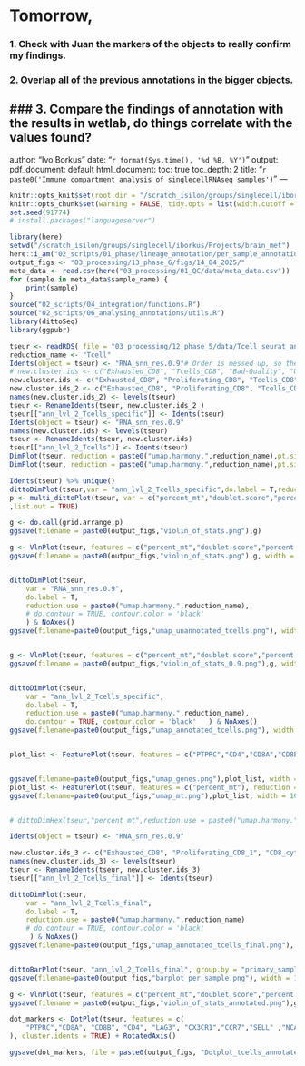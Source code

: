 # Tomorrow,
###  1. Check with Juan the markers of the objects to really confirm my findings.
###  2. Overlap all of the previous annotations in the bigger objects.
###  3. Compare the findings of annotation with the results in wetlab, do things correlate with the values found?
---
author: "Ivo Borkus"
date: "`r format(Sys.time(), '%d %B, %Y')`"
output:  
  pdf_document: default
  html_document:
    toc: true
    toc_depth: 2
title: "`r paste0('Immune compartment analysis of singlecellRNAseq samples')`"
---

```r
knitr::opts_knit$set(root.dir = "/scratch_isilon/groups/singlecell/iborkus/Projects/brain_met") # nolint
knitr::opts_chunk$set(warning = FALSE, tidy.opts = list(width.cutoff = 60), tidy = FALSE) # nolint
set.seed(91774)
# install.packages("languageserver")
```

```R
library(here)
setwd("/scratch_isilon/groups/singlecell/iborkus/Projects/brain_met")
here::i_am("02_scripts/01_phase/lineage_annotation/per_sample_annotation.rmd")
output_figs <- "03_processing/13_phase_6/figs/14_04_2025/"
meta_data <- read.csv(here("03_processing/01_QC/data/meta_data.csv"))
for (sample in meta_data$sample_name) {
    print(sample)
}
source("02_scripts/04_integration/functions.R")
source("02_scripts/06_analysing_annotations/utils.R")
library(dittoSeq)
library(ggpubr)
```



```R
tseur <- readRDS( file = "03_processing/12_phase_5/data/Tcell_seurat_annotated.rds")
reduction_name <- "Tcell"
Idents(object = tseur) <- "RNA_snn_res.0.9"# Order is messed up, so the order of sizes does not correspond
# new.cluster.ids <- c("Exhausted_CD8", "Tcells_CD8", "Bad-Quality", "Unknown", "Unknown", "Proliferative_1", "Tcells_CD4", "Tcells_Naive", "Tregs", "Tregs_2", "NKs")
new.cluster.ids <- c("Exhausted_CD8", "Proliferating_CD8", "Tcells_CD8", "Unknown", "Unknown", "Proliferative_Tcells", "Tcells_CD4_Naive", "Unknown", "Tregs", "Tcells_CD4", "Tcells_CD4_proliferating","Tregs_2","NK")
new.cluster.ids_2 <- c("Exhausted_CD8", "Proliferating_CD8", "Tcells_CD8", "Unknown_1", "Unknown_2", "Proliferative_Tcells", "Tcells_CD4_Naive", "Unknown_3", "Tregs", "Tcells_CD4", "Tcells_CD4_proliferating","Tregs_2","NK")
names(new.cluster.ids_2) <- levels(tseur)
tseur <- RenameIdents(tseur, new.cluster.ids_2 )
tseur[["ann_lvl_2_Tcells_specific"]] <- Idents(tseur)
Idents(object = tseur) <- "RNA_snn_res.0.9"
names(new.cluster.ids) <- levels(tseur)
tseur <- RenameIdents(tseur, new.cluster.ids)
tseur[["ann_lvl_2_Tcells"]] <- Idents(tseur)
DimPlot(tseur, reduction = paste0("umap.harmony.",reduction_name),pt.size = 0.1, label = T, group.by = "ann_lvl_1_filtered") & NoAxes()
DimPlot(tseur, reduction = paste0("umap.harmony.",reduction_name),pt.size = 0.1, label = T, group.by = "ann_lvl_2_Tcells") & NoAxes()

```



```R

Idents(tseur) %>% unique()
dittoDimPlot(tseur,var = "ann_lvl_2_Tcells_specific",do.label = T,reduction.use = paste0("umap.harmony.",reduction_name)) & NoAxes()
p <- multi_dittoPlot(tseur, var = c("percent_mt","doublet.score","percent.rb","nFeature_RNA","nCount_RNA"), group.by = "ann_lvl_2_Tcells_specific", plots = c("vlnplot","jitter")
,list.out = TRUE)

g <- do.call(grid.arrange,p)
ggsave(filename = paste0(output_figs,"violin_of_stats.png"),g)

g <- VlnPlot(tseur, features = c("percent_mt","doublet.score","percent.rb","nFeature_RNA","nCount_RNA"), group.by = "ann_lvl_2_Tcells_specific")
ggsave(filename = paste0(output_figs,"violin_of_stats.png"),g, width = 15, height = 15)


dittoDimPlot(tseur,
    var = "RNA_snn_res.0.9",
    do.label = T,
    reduction.use = paste0("umap.harmony.",reduction_name),
    # do.contour = TRUE, contour.color = 'black'   
    ) & NoAxes()
ggsave(filename=paste0(output_figs,"umap_unannotated_tcells.png"), width = 15, height = 15)


g <- VlnPlot(tseur, features = c("percent_mt","doublet.score","percent.rb","nFeature_RNA","nCount_RNA"), group.by = "RNA_snn_res.0.9")
ggsave(filename = paste0(output_figs,"violin_of_stats_0.9.png"),g, width = 15, height = 15)


dittoDimPlot(tseur,
    var = "ann_lvl_2_Tcells_specific",
    do.label = T,
    reduction.use = paste0("umap.harmony.",reduction_name),
    do.contour = TRUE, contour.color = 'black'   ) & NoAxes()
ggsave(filename=paste0(output_figs,"umap_annotated_tcells.png"), width = 15, height = 15)


plot_list <- FeaturePlot(tseur, features = c("PTPRC","CD4","CD8A","CD8B","CCR7","IL7R", "FOXP3","NCAM1","KLRB1","TOP2A","MKI67"), reduction =paste0("umap.harmony.",reduction_name), order = TRUE) & NoAxes()


ggsave(filename=paste0(output_figs,"umap_genes.png"),plot_list, width = 20, height = 15)
plot_list <- FeaturePlot(tseur, features = c("percent_mt"), reduction =paste0("umap.harmony.",reduction_name), order = TRUE) & NoAxes()
ggsave(filename=paste0(output_figs,"umap_mt.png"),plot_list, width = 10, height = 10)


# dittoDimHex(tseur,"percent_mt",reduction.use = paste0("umap.harmony.",reduction_name),show.axes.numbers = FALSE,axes)
```

```R
Idents(object = tseur) <- "RNA_snn_res.0.9"

new.cluster.ids_3 <- c("Exhausted_CD8", "Proliferating_CD8_1", "CD8_cytotoxic", "Bad_Quality", "Central_memory_2", "Proliferating_2", "Central_memory_CD4", "CD8_exhausted_2", "Tregs_1", "Tfh_cells", "Proliferating_CD4_1","Tregs_2","MAIT_NKT")
names(new.cluster.ids_3) <- levels(tseur)
tseur <- RenameIdents(tseur, new.cluster.ids_3)
tseur[["ann_lvl_2_Tcells_final"]] <- Idents(tseur)

dittoDimPlot(tseur,
    var = "ann_lvl_2_Tcells_final",
    do.label = T,
    reduction.use = paste0("umap.harmony.",reduction_name)
    # do.contour = TRUE, contour.color = 'black'  
     ) & NoAxes()
ggsave(filename=paste0(output_figs,"umap_annotated_tcells_final.png"), width = 15, height = 15)


dittoBarPlot(tseur, "ann_lvl_2_Tcells_final", group.by = "primary_sample")
ggsave(filename=paste0(output_figs,"barplot_per_sample.png"), width = 15, height = 15)

g <- VlnPlot(tseur, features = c("percent_mt","doublet.score","percent.rb","nFeature_RNA","nCount_RNA"), group.by = "ann_lvl_2_Tcells_final")
ggsave(filename = paste0(output_figs,"violin_of_stats_annotated.png"),g, width = 15, height = 15)

dot_markers <- DotPlot(tseur, features = c(
    "PTPRC","CD8A", "CD8B", "CD4", "LAG3", "CX3CR1","CCR7","SELL" ,"NCAM1","NKG7","KLRB1","FOXP3", "TOP2A", "MKI67", "PDCD1", "HAVCR2", "LYVE1", "TMEM119", "FCGR3A", "LILRA4", "MLANA"
), cluster.idents = TRUE) + RotatedAxis()

ggsave(dot_markers, file = paste0(output_figs, "Dotplot_tcells_annotated.png"), width = 15, height = 10)
```